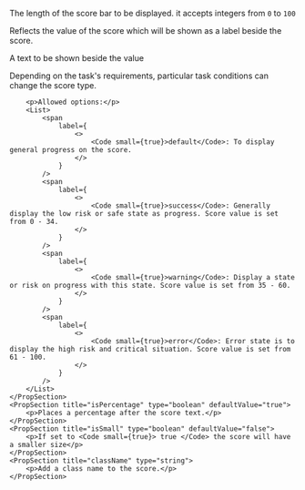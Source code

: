 
<PackageInstallGuide packageName="@wpmudev/sui-score" />

<Section title="Props" border={true}>
	<PropSection title="bar" type="number" defaultValue="50">
		<p>The length of the score bar to be displayed. it accepts integers from <Code small={true}>0</Code> to <Code small={true}>100</Code> </p>
	</PropSection>
	<PropSection title="value" type="number" defaultValue="50">
		<p>Reflects the value of the score which will be shown as a label beside the score.</p>
	</PropSection>
	<PropSection title="description" type="string">
		<p>A text to be shown beside the value</p>
	</PropSection>
	<PropSection title="state" type="string">
		<p>
			Depending on the task's requirements, particular task conditions
			can change the score type.
		</p>

		<p>Allowed options:</p>
		<List>
			<span
				label={
					<>
						<Code small={true}>default</Code>: To display general progress on the score.
					</>
				}
			/>
			<span
				label={
					<>
						<Code small={true}>success</Code>: Generally display the low risk or safe state as progress. Score value is set from 0 - 34.
					</>
				}
			/>
			<span
				label={
					<>
						<Code small={true}>warning</Code>: Display a state or risk on progress with this state. Score value is set from 35 - 60.
					</>
				}
			/>
			<span
				label={
					<>
						<Code small={true}>error</Code>: Error state is to display the high risk and critical situation. Score value is set from 61 - 100.
					</>
				}
			/>
		</List>
	</PropSection>
	<PropSection title="isPercentage" type="boolean" defaultValue="true">
		<p>Places a percentage after the score text.</p>
	</PropSection>
	<PropSection title="isSmall" type="boolean" defaultValue="false">
		<p>If set to <Code small={true}> true </Code> the score will have a smaller size</p>
	</PropSection>
	<PropSection title="className" type="string">
		<p>Add a class name to the score.</p>
	</PropSection>
</Section>

<CommonPropsNotice />